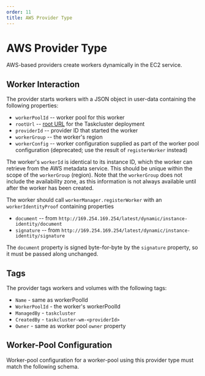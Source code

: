 ```yaml
---
order: 11
title: AWS Provider Type
---
```


# AWS Provider Type

AWS-based providers create workers dynamically in the EC2 service.

## Worker Interaction

The provider starts workers with a JSON object in user-data containing the following properties:

* `workerPoolId` -- worker pool for this worker
* `rootUrl` -- [root URL](/docs/manual/using/root-urls) for the Taskcluster deployment
* `providerId` -- provider ID that started the worker
* `workerGroup` -- the worker's region
* `workerConfig` -- worker configuration supplied as part of the worker pool configuration (deprecated; use the result of `registerWorker` instead)

The worker's `workerId` is identical to its instance ID, which the worker can retrieve from the AWS metadata service.
This should be unique within the scope of the `workerGroup` (region).
Note that the `workerGroup` does not include the availability zone, as this information is not always available until after the worker has been created.

The worker should call `workerManager.registerWorker` with an `workerIdentityProof` containing properties

* `document` -- from `http://169.254.169.254/latest/dynamic/instance-identity/document`
* `signature` -- from `http://169.254.169.254/latest/dynamic/instance-identity/signature`

The `document` property is signed byte-for-byte by the `signature` property, so it must be passed along unchanged.

## Tags

The provider tags workers and volumes with the following tags:

 * `Name` - same as workerPoolId
 * `WorkerPoolId` - the worker's workerPoolId
 * `ManagedBy` - `taskcluster`
 * `CreatedBy` - `taskcluster-wm-<providerId>`
 * `Owner` - same as worker pool `owner` property

## Worker-Pool Configuration

Worker-pool configuration for a worker-pool using this provider type must match the following schema.

<SchemaTable schema="/schemas/worker-manager/v1/config-aws.json#" />
